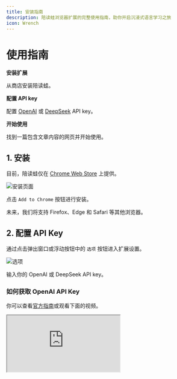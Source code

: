 ```yaml
---
title: 安装指南
description: 陪读蛙浏览器扩展的完整使用指南，助你开启沉浸式语言学习之旅
icon: Wrench
---
```


# 使用指南

<Steps>
<Step>

**安装扩展**

从商店安装陪读蛙。

</Step>

<Step>

**配置 API key**

配置 [OpenAI](https://openai.com/api/) 或 [DeepSeek](https://platform.deepseek.com/) API key。

</Step>

<Step>

**开始使用**

找到一篇包含文章内容的网页并开始使用。

</Step>
</Steps>

## 1. 安装

目前，陪读蛙仅在 [Chrome Web Store](https://chromewebstore.google.com/detail/read-frog/modkelfkcfjpgbfmnbnllalkiogfofhb?utm_source=official) 上提供。

![安装页面](/tutorial/installation/chrome-web-store.png)

点击 `Add to Chrome` 按钮进行安装。

<Callout title="你使用其他浏览器吗？">
  未来，我们将支持 Firefox、Edge 和 Safari 等其他浏览器。
</Callout>

## 2. 配置 API Key

通过点击弹出窗口或浮动按钮中的 `选项` 按钮进入扩展设置。

![选项](/tutorial/installation/options.png)

输入你的 OpenAI 或 DeepSeek API key。

### 如何获取 OpenAI API Key

你可以查看[官方指南](https://help.openai.com/en/articles/4936850-where-do-i-find-my-openai-api-key)或观看下面的视频。

<iframe
  src="https://www.youtube-nocookie.com/embed/SzPE_AE0eEo"
  className="w-full aspect-video"
  allowFullScreen
/>

### 如何获取 DeepSeek API Key

你可以查看[官方指南](https://api-docs.deepseek.com/)。

## 3. 开始使用

找到一篇包含文章内容的网页。

![文章](/tutorial/installation/start-reading.png)

点击 `阅读` 按钮，等待文章详细分析结果出现。

![解释](/tutorial/get-started/interface.png)
